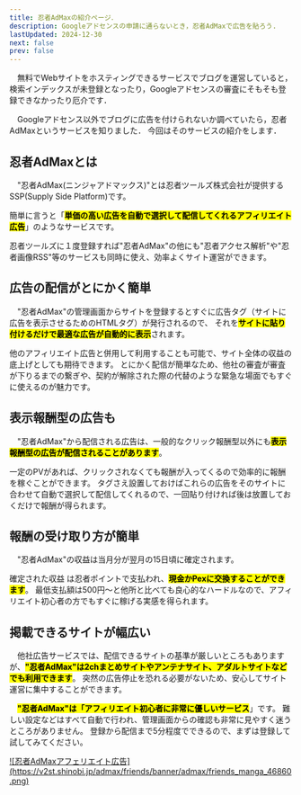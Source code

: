 ```yaml
---
title: 忍者AdMaxの紹介ページ．
description: Googleアドセンスの申請に通らないとき，忍者AdMaxで広告を貼ろう.
lastUpdated: 2024-12-30
next: false
prev: false
---
```

　無料でWebサイトをホスティングできるサービスでブログを運営していると，
検索インデックスが未登録となったり，Googleアドセンスの審査にそもそも登録できなかったり厄介です．

　Googleアドセンス以外でブログに広告を付けられないか調べていたら，忍者AdMaxというサービスを知りました．
今回はそのサービスの紹介をします．

## 忍者AdMaxとは

　"忍者AdMax(ニンジャアドマックス)"とは忍者ツールズ株式会社が提供するSSP(Supply Side Platform)です。

簡単に言うと「<mark>**単価の高い広告を自動で選択して配信してくれるアフィリエイト広告**</mark>」のようなサービスです。

忍者ツールズに１度登録すれば"忍者AdMax"の他にも"忍者アクセス解析"や"忍者画像RSS"等のサービスも同時に使え、効率よくサイト運営ができます。


## 広告の配信がとにかく簡単

　"忍者AdMax"の管理画面からサイトを登録するとすぐに広告タグ（サイトに広告を表示させるためのHTMLタグ）が発行されるので、
それを<mark>**サイトに貼り付けるだけで最適な広告が自動的に表示**</mark>されます。

他のアフィリエイト広告と併用して利用することも可能で、サイト全体の収益の底上げとしても期待できます。
とにかく配信が簡単なため、他社の審査が審査が下りるまでの繋ぎや、契約が解除された際の代替のような緊急な場面でもすぐに使えるのが魅力です。


## 表示報酬型の広告も

　"忍者AdMax"から配信される広告は、一般的なクリック報酬型以外にも<mark>**表示報酬型の広告が配信されることがあります**</mark>。

一定のPVがあれば、クリックされなくても報酬が入ってくるので効率的に報酬を稼ぐことができます。
タグさえ設置しておけばこれらの広告をそのサイトに合わせて自動で選択して配信してくれるので、一回貼り付ければ後は放置しておくだけで報酬が得られます。


## 報酬の受け取り方が簡単

　"忍者AdMax"の収益は当月分が翌月の15日頃に確定されます。

確定された収益 は忍者ポイントで支払われ、<mark>**現金かPexに交換することができます**</mark>。
最低支払額は500円〜と他所と比べても良心的なハードルなので、アフィリエイト初心者の方でもすぐに稼げる実感を得られます。


## 掲載できるサイトが幅広い

　他社広告サービスでは、配信できるサイトの基準が厳しいところもありますが、<mark>**"忍者AdMax"は2chまとめサイトやアンテナサイト、アダルトサイトなどでも利用できます**</mark>。
突然の広告停止を恐れる必要がないため、安心してサイト運営に集中することができます。

　<mark>**"忍者AdMax"は「アフィリエイト初心者に非常に優しいサービス**</mark>」です。
難しい設定などはすべて自動で行われ、管理画面からの確認も非常に見やすく迷うところがありません。
登録から配信まで5分程度でできるので、まずは登録して試してみてください。

<a href="https://adf.shinobi.jp/r/6e628df1eff1a4679472c26163d8cbcf">
![忍者AdMaxアフェリエイト広告](https://v2st.shinobi.jp/admax/friends/banner/admax/friends_manga_46860.png)
</a>

